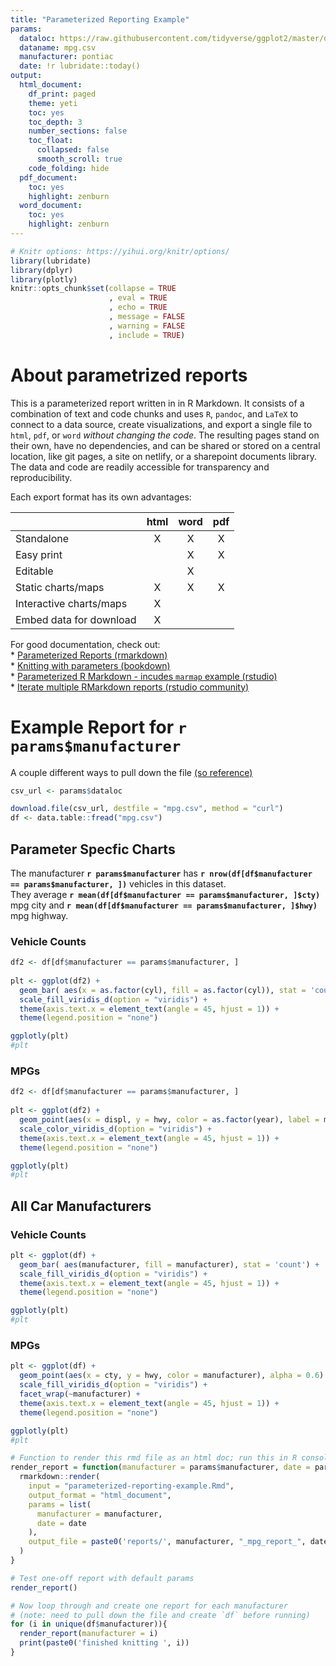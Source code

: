 ```yaml
---
title: "Parameterized Reporting Example"
params:
  dataloc: https://raw.githubusercontent.com/tidyverse/ggplot2/master/data-raw/mpg.csv
  dataname: mpg.csv
  manufacturer: pontiac
  date: !r lubridate::today()
output:
  html_document:
    df_print: paged
    theme: yeti
    toc: yes
    toc_depth: 3
    number_sections: false
    toc_float:
      collapsed: false
      smooth_scroll: true
    code_folding: hide
  pdf_document:
    toc: yes
    highlight: zenburn
  word_document:
    toc: yes
    highlight: zenburn
---
```



```r
# Knitr options: https://yihui.org/knitr/options/
library(lubridate)
library(dplyr)
library(plotly)
knitr::opts_chunk$set(collapse = TRUE
                      , eval = TRUE
                      , echo = TRUE
                      , message = FALSE
                      , warning = FALSE
                      , include = TRUE)
```


# About parametrized reports

This is a parameterized report written in in R Markdown. It consists of a combination of text and code chunks and uses `R`, `pandoc`, and `LaTeX` to connect to a data source, create visualizations, and export a single file to `html`, `pdf`, or `word` _without changing the code_. The resulting pages stand on their own, have no dependencies, and can be shared or stored on a central location, like git pages, a site on netlify, or a sharepoint documents library. The data and code are readily accessible for transparency and reproducibility.

Each export format has its own advantages:


|                         | html | word |  pdf  |
|-------------------------|:----:|:----:|:-----:|
|Standalone               | X    | X    | X     |
|Easy print               |      | X    | X     |
|Editable                 |      | X    |       |
|Static charts/maps       | X    | X    | X     |
|Interactive charts/maps  | X    |      |       |
|Embed data for download  | X    |      |       |

For good documentation, check out:  
* [Parameterized Reports (rmarkdown)](https://garrettgman.github.io/rmarkdown/developer_parameterized_reports.html)  
* [Knitting with parameters (bookdown)](https://bookdown.org/yihui/rmarkdown/params-knit.html#knit-with-custom-parameters)  
* [Parameterized R Markdown - incudes `marmap` example (rstudio)](https://docs.rstudio.com/connect/1.7.4/user/param-rmarkdown.html)  
* [Iterate multiple RMarkdown reports (rstudio community)](https://community.rstudio.com/t/iterate-multiple-rmarkdown-reports/43208)  


# Example Report for **`r params$manufacturer`** 

A couple different ways to pull down the file [(so reference)](https://stackoverflow.com/questions/14441729/read-a-csv-from-github-into-r)


```r
csv_url <- params$dataloc

download.file(csv_url, destfile = "mpg.csv", method = "curl")
df <- data.table::fread("mpg.csv")
```



## Parameter Specfic Charts {.tabset .tabset-fade .tabset-pills}

The manufacturer **`r params$manufacturer`** has **`r nrow(df[df$manufacturer == params$manufacturer, ])`** vehicles in this dataset.  
They average **`r mean(df[df$manufacturer == params$manufacturer, ]$cty)`** mpg city and **`r mean(df[df$manufacturer == params$manufacturer, ]$hwy)`** mpg highway. 

### Vehicle Counts

```r
df2 <- df[df$manufacturer == params$manufacturer, ]
  
plt <- ggplot(df2) +
  geom_bar( aes(x = as.factor(cyl), fill = as.factor(cyl)), stat = 'count') +
  scale_fill_viridis_d(option = "viridis") +
  theme(axis.text.x = element_text(angle = 45, hjust = 1)) +
  theme(legend.position = "none")

ggplotly(plt)
#plt
```

### MPGs

```r
df2 <- df[df$manufacturer == params$manufacturer, ]
  
plt <- ggplot(df2) +
  geom_point(aes(x = displ, y = hwy, color = as.factor(year), label = model), size = 5) +
  scale_color_viridis_d(option = "viridis") +
  theme(axis.text.x = element_text(angle = 45, hjust = 1)) +
  theme(legend.position = "none")

ggplotly(plt)
#plt
```



 
## All Car Manufacturers {.tabset .tabset-fade .tabset-pills}

### Vehicle Counts

```r
plt <- ggplot(df) +
  geom_bar( aes(manufacturer, fill = manufacturer), stat = 'count') +
  scale_fill_viridis_d(option = "viridis") +
  theme(axis.text.x = element_text(angle = 45, hjust = 1)) +
  theme(legend.position = "none")

ggplotly(plt)
#plt
```


### MPGs

```r
plt <- ggplot(df) +
  geom_point(aes(x = cty, y = hwy, color = manufacturer), alpha = 0.6) +
  scale_fill_viridis_d(option = "viridis") +
  facet_wrap(~manufacturer) +
  theme(axis.text.x = element_text(angle = 45, hjust = 1)) +
  theme(legend.position = "none") 

ggplotly(plt)
#plt
```


<!-- This next snippet is executed manually (see chunk options) and not as part of render_report() -->

```r
# Function to render this rmd file as an html doc; run this in R console
render_report = function(manufacturer = params$manufacturer, date = params$date) {
  rmarkdown::render(
    input = "parameterized-reporting-example.Rmd",
    output_format = "html_document",
    params = list(
      manufacturer = manufacturer,
      date = date
    ),
    output_file = paste0('reports/', manufacturer, "_mpg_report_", date, ".html")
  )
}

# Test one-off report with default params
render_report()

# Now loop through and create one report for each manufacturer
# (note: need to pull down the file and create `df` before running)
for (i in unique(df$manufacturer)){
  render_report(manufacturer = i)
  print(paste0('finished knitting ', i))
}
```
